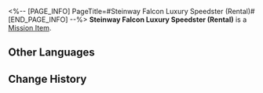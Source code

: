 <%-- [PAGE_INFO]
PageTitle=#Steinway Falcon Luxury Speedster (Rental)#
[END_PAGE_INFO] --%>
{{Item Infobox
|id          = 140416
|image       = Item Steinway Falcon Luxury Speedster (Rental).png
|type        = Mission Item
|invCategory = Missions
|rarity      = 3
|effect      = 
|description = A luxurious private Steinway Falcon Speedster. The most commonly rented model.
}}
{{Description|''"Steinway Falcon Speedster: Making your dream come true faster!"''}}
'''Steinway Falcon Luxury Speedster (Rental)''' is a [[Mission Item]].

==Other Languages==
{{Other Languages
|en   = Steinway Falcon Luxury Speedster (Rental)
|zhs  = 「斯坦威游隼」豪华飞车（出租款）
|zht  = 「斯坦威遊隼」豪華飛車（出租款）
|ja   = 「スタインウェイ・ファルコン」レンタル高級浮遊車
|ko   = 「스타인웨이 팔콘」 고급 플라잉 리무진(렌트용)
|es   = Volauto lujoso Halcón Steinway (alquiler)
|fr   = Speedster de luxe Zéphyrrari (location)
|ru   = Роскошный аэромобиль «Сапсан-Штайнвей» (прокатный)
|th   = รถสปีดสเตอร์สุดหรู "Steinway Falcon" (สำหรับเช่า)
|vi   = Xe Bay Hạng Sang Steinway Falcon (Kiểu Taxi)
|de   = Luxusflitzer der Marke Steinway Falcon (Leihwagen)
|id   = Mobil Terbang Mewah "Steinway Falcon" (Model Rental)
|pt   = Steinway Falcon de Luxo (Aluguel)
}}

==Change History==
{{Change History|2.0}}